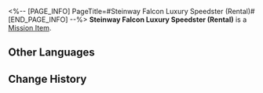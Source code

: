 <%-- [PAGE_INFO]
PageTitle=#Steinway Falcon Luxury Speedster (Rental)#
[END_PAGE_INFO] --%>
{{Item Infobox
|id          = 140416
|image       = Item Steinway Falcon Luxury Speedster (Rental).png
|type        = Mission Item
|invCategory = Missions
|rarity      = 3
|effect      = 
|description = A luxurious private Steinway Falcon Speedster. The most commonly rented model.
}}
{{Description|''"Steinway Falcon Speedster: Making your dream come true faster!"''}}
'''Steinway Falcon Luxury Speedster (Rental)''' is a [[Mission Item]].

==Other Languages==
{{Other Languages
|en   = Steinway Falcon Luxury Speedster (Rental)
|zhs  = 「斯坦威游隼」豪华飞车（出租款）
|zht  = 「斯坦威遊隼」豪華飛車（出租款）
|ja   = 「スタインウェイ・ファルコン」レンタル高級浮遊車
|ko   = 「스타인웨이 팔콘」 고급 플라잉 리무진(렌트용)
|es   = Volauto lujoso Halcón Steinway (alquiler)
|fr   = Speedster de luxe Zéphyrrari (location)
|ru   = Роскошный аэромобиль «Сапсан-Штайнвей» (прокатный)
|th   = รถสปีดสเตอร์สุดหรู "Steinway Falcon" (สำหรับเช่า)
|vi   = Xe Bay Hạng Sang Steinway Falcon (Kiểu Taxi)
|de   = Luxusflitzer der Marke Steinway Falcon (Leihwagen)
|id   = Mobil Terbang Mewah "Steinway Falcon" (Model Rental)
|pt   = Steinway Falcon de Luxo (Aluguel)
}}

==Change History==
{{Change History|2.0}}